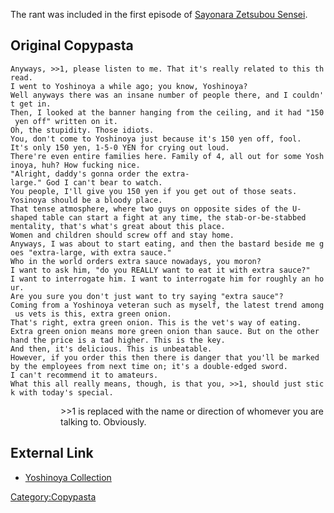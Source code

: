 The rant was included in the first episode of [[Sayonara Zetsubou Sensei]].

== Original Copypasta ==
 Anyways, >>1, please listen to me. That it's really related to this thread.
 I went to Yoshinoya a while ago; you know, Yoshinoya?
 Well anyways there was an insane number of people there, and I couldn't get in.
 Then, I looked at the banner hanging from the ceiling, and it had "150 yen off" written on it.
 Oh, the stupidity. Those idiots.
 You, don't come to Yoshinoya just because it's 150 yen off, fool.
 It's only 150 yen, 1-5-0 YEN for crying out loud.
 There're even entire families here. Family of 4, all out for some Yoshinoya, huh? How fucking nice.
 "Alright, daddy's gonna order the extra-large." God I can't bear to watch.
 You people, I'll give you 150 yen if you get out of those seats.
 Yosinoya should be a bloody place.
 That tense atmosphere, where two guys on opposite sides of the U-shaped table can start a fight at any time, the stab-or-be-stabbed 
 mentality, that's what's great about this place.
 Women and children should screw off and stay home.
 Anyways, I was about to start eating, and then the bastard beside me goes "extra-large, with extra sauce."
 Who in the world orders extra sauce nowadays, you moron?
 I want to ask him, "do you REALLY want to eat it with extra sauce?"
 I want to interrogate him. I want to interrogate him for roughly an hour.
 Are you sure you don't just want to try saying "extra sauce"?
 Coming from a Yoshinoya veteran such as myself, the latest trend among us vets is this, extra green onion.
 That's right, extra green onion. This is the vet's way of eating.
 Extra green onion means more green onion than sauce. But on the other hand the price is a tad higher. This is the key.
 And then, it's delicious. This is unbeatable.
 However, if you order this then there is danger that you'll be marked by the employees from next time on; it's a double-edged sword.
 I can't recommend it to amateurs.
 What this all really means, though, is that you, >>1, should just stick with today's special.
:: >>1 is replaced with the name or direction of whomever you are talking to. Obviously.


== External Link ==
* [http://4-ch.net/dqn/kareha.pl/1102173036/ Yoshinoya Collection]

[[Category:Copypasta]]